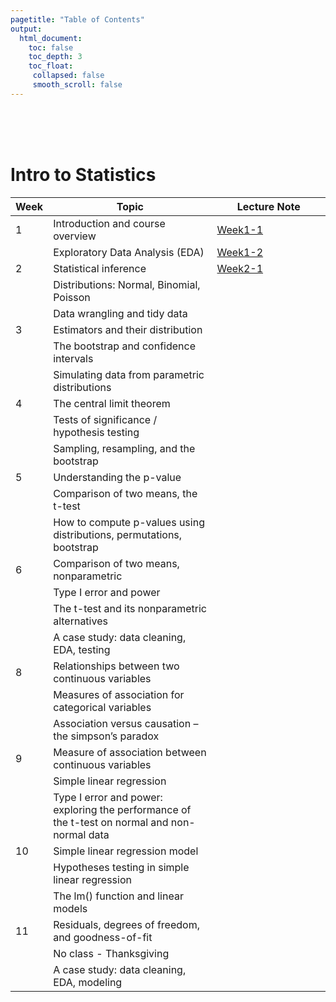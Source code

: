 ```yaml
---
pagetitle: "Table of Contents"
output:
  html_document:
    toc: false
    toc_depth: 3
    toc_float:
     collapsed: false
     smooth_scroll: false
---
```


<!-- <link rel="stylesheet" href="styles.css" type="text/css"> -->

<br><br><br>

# Intro to Statistics

| Week |  Topic                                                                                         | Lecture Note                                                      |
|------|------------------------------------------------------------------------------------------------|-------------------------------------------------------------------|
| 1    |  Introduction and course overview                                                              | [Week1-1](stat_seminar_wk01-1.html)                               |
|      |  Exploratory Data Analysis (EDA)                                                               | [Week1-2](stat_seminar_wk01-2.html)                               |
| 2    |  Statistical inference                                                                         | [Week2-1](stat_seminar_wk02-1.html)                               |
|      |  Distributions: Normal, Binomial, Poisson                                                      |                                                                   |
|      |  Data wrangling and tidy data                                                                  |                                                                   |
| 3    |  Estimators and their distribution                                                             |                                                                   |
|      |  The bootstrap and confidence intervals                                                        |                                                                   |
|      |  Simulating data from parametric distributions                                                 |                                                                   |
| 4    |  The central limit theorem                                                                     |                                                                   |
|      |  Tests of significance / hypothesis testing                                                    |                                                                   |
|      |  Sampling, resampling, and the bootstrap                                                       |                                                                   |
| 5    |  Understanding the p-value                                                                     |                                                                   |
|      |  Comparison of two means, the t-test                                                           |                                                                   |
|      |  How to compute p-values using distributions, permutations, bootstrap                          |                                                                   |
| 6    |  Comparison of two means, nonparametric                                                        |                                                                   |
|      |  Type I error and power                                                                        |                                                                   |
|      |  The t-test and its nonparametric alternatives                                                 |                                                                   |
|      |  A case study: data cleaning, EDA, testing                                                     |                                                                   |
| 8    |  Relationships between two continuous variables                                                |                                                                   |
|      |  Measures of association for categorical variables                                             |                                                                   |
|      |  Association versus causation – the simpson’s paradox                                          |                                                                   |
| 9    |  Measure of association between continuous variables                                           |                                                                   |
|      |  Simple linear regression                                                                      |                                                                   |
|      |  Type I error and power: exploring the performance of the t-test on normal and non-normal data |                                                                   |
| 10   |  Simple linear regression model                                                                |                                                                   |
|      |  Hypotheses testing in simple linear regression                                                |                                                                   |
|      |  The lm() function and linear models                                                           |                                                                   |
| 11   |  Residuals, degrees of freedom, and goodness-of-fit                                            |                                                                   |
|      |  No class - Thanksgiving                                                                       |                                                                   |
|      |  A case study: data cleaning, EDA, modeling                                                    |                                                                   